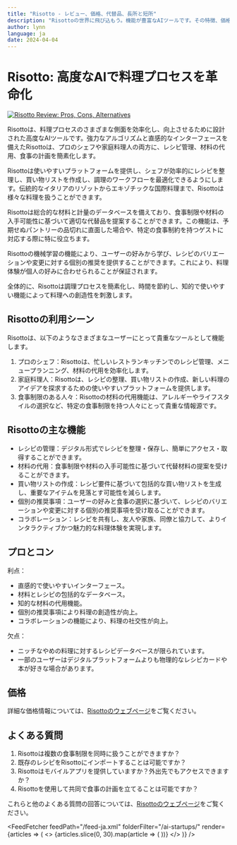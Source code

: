 ```yaml
---
title: "Risotto - レビュー、価格、代替品、長所と短所"
description: "Risottoの世界に飛び込もう。機能が豊富なAIツールです。その特徴、価格、そしてどのようにインパクトを与えているかを学びましょう。見逃さないでください！"
author: lynn
language: ja
date: 2024-04-04
---
```

        
# Risotto: 高度なAIで料理プロセスを革命化


<BlogHeader />


[![Risotto Review: Pros, Cons, Alternatives](/ai-startups/risotto.png)](https://www.foodnetwork.com/how-to/packages/food-network-essentials/what-is-risotto#:~:text=Risotto%20is%20an%20Italian%20dish,into%20a%20silky%2C%20spoonable%20pool.)



Risottoは、料理プロセスのさまざまな側面を効率化し、向上させるために設計された高度なAIツールです。強力なアルゴリズムと直感的なインターフェースを備えたRisottoは、プロのシェフや家庭料理人の両方に、レシピ管理、材料の代用、食事の計画を簡素化します。

Risottoは使いやすいプラットフォームを提供し、シェフが効率的にレシピを整理し、買い物リストを作成し、調理のワークフローを最適化できるようにします。伝統的なイタリアのリゾットからエキゾチックな国際料理まで、Risottoは様々な料理を扱うことができます。

Risottoは総合的な材料と計量のデータベースを備えており、食事制限や材料の入手可能性に基づいて適切な代替品を提案することができます。この機能は、予期せぬパントリーの品切れに直面した場合や、特定の食事制約を持つゲストに対応する際に特に役立ちます。

Risottoの機械学習の機能により、ユーザーの好みから学び、レシピのバリエーションや変更に対する個別の推奨を提供することができます。これにより、料理体験が個人の好みに合わせられることが保証されます。

全体的に、Risottoは調理プロセスを簡素化し、時間を節約し、知的で使いやすい機能によって料理への創造性を刺激します。

## Risottoの利用シーン

Risottoは、以下のようなさまざまなユーザーにとって貴重なツールとして機能します。

1. プロのシェフ：Risottoは、忙しいレストランキッチンでのレシピ管理、メニュープランニング、材料の代用を効率化します。
2. 家庭料理人：Risottoは、レシピの整理、買い物リストの作成、新しい料理のアイデアを探求するための使いやすいプラットフォームを提供します。
3. 食事制限のある人々：Risottoの材料の代用機能は、アレルギーやライフスタイルの選択など、特定の食事制限を持つ人々にとって貴重な情報源です。

## Risottoの主な機能

- レシピの管理：デジタル形式でレシピを整理・保存し、簡単にアクセス・取得することができます。
- 材料の代用：食事制限や材料の入手可能性に基づいて代替材料の提案を受けることができます。
- 買い物リストの作成：レシピ要件に基づいて包括的な買い物リストを生成し、重要なアイテムを見落とす可能性を減らします。
- 個別の推奨事項：ユーザーの好みと食事の選択に基づいて、レシピのバリエーションや変更に対する個別の推奨事項を受け取ることができます。
- コラボレーション：レシピを共有し、友人や家族、同僚と協力して、よりインタラクティブかつ魅力的な料理体験を実現します。

## プロとコン

利点：
- 直感的で使いやすいインターフェース。
- 材料とレシピの包括的なデータベース。
- 知的な材料の代用機能。
- 個別の推奨事項により料理の創造性が向上。
- コラボレーションの機能により、料理の社交性が向上。

欠点：
- ニッチなやめの料理に対するレシピデータベースが限られています。
- 一部のユーザーはデジタルプラットフォームよりも物理的なレシピカードや本が好きな場合があります。

## 価格

詳細な価格情報については、[Risottoのウェブページ](https://www.foodnetwork.com/how-to/packages/food-network-essentials/what-is-risotto#:~:text=Risotto%20is%20an%20Italian%20dish,into%20a%20silky%2C%20spoonable%20pool)をご覧ください。

## よくある質問

1. Risottoは複数の食事制限を同時に扱うことができますか？
2. 既存のレシピをRisottoにインポートすることは可能ですか？
3. Risottoはモバイルアプリを提供していますか？外出先でもアクセスできますか？
4. Risottoを使用して共同で食事の計画を立てることは可能ですか？

これらと他のよくある質問の回答については、[Risottoのウェブページ](https://www.foodnetwork.com/how-to/packages/food-network-essentials/what-is-risotto#:~:text=Risotto%20is%20an%20Italian%20dish,into%20a%20silky%2C%20spoonable%20pool)をご覧ください。


<AdComponent />


<FeedFetcher feedPath="/feed-ja.xml" folderFilter="/ai-startups/" render={articles => (
    <>
        <Cards>
            {articles.slice(0, 30).map(article => (
                <Card key={article.link} title={article.title} href={article.link} />
            ))}
        </Cards>
    </>
)} />

